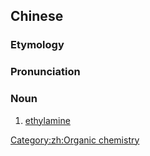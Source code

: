 ==Chinese==
{{zh-forms}}
{{wikipedia|lang=zh}}

===Etymology===
{{zh-compound|乙|胺|eth-|-amine}}

===Pronunciation===
{{zh-pron
|m=yǐ胺
|c=jyut3 on1,jyut3 on3
|cat=n
}}

===Noun===
{{zh-noun}}

# [[ethylamine]]

[[Category:zh:Organic chemistry]]
